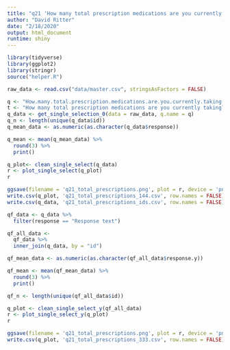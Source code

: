```yaml
---
title: "q21 'How many total prescription medications are you currently taking? (Please insert number)'"
author: "David Ritter"
date: "2/18/2020"
output: html_document
runtime: shiny
---
```


```r
library(tidyverse)
library(ggplot2)
library(stringr)
source("helper.R")
```

```r
raw_data <- read.csv("data/master.csv", stringsAsFactors = FALSE)
```

```r
q <- "How.many.total.prescription.medications.are.you.currently.taking...Please.insert.number."
t <- "How many total prescription medications are you currently taking? (Please insert number)"
q_data <- get_single_selection_0(data = raw_data, q.name = q)
q_n <- length(unique(q_data$id))
q_mean_data <- as.numeric(as.character(q_data$response))

q_mean <- mean(q_mean_data) %>%
  round(3) %>%
  print()
```

```r
q_plot<- clean_single_select(q_data)
r <- plot_single_select(q_plot)
r
```

```r
ggsave(filename = 'q21_total_prescriptions.png', plot = r, device = 'png')
write.csv(q_plot, 'q21_total_prescriptions_144.csv', row.names = FALSE)
write.csv(q_data, 'q21_total_prescriptions_ids.csv', row.names = FALSE)
```

```r
qf_data <- q_data %>%
  filter(response == "Response text")
```

```r
qf_all_data <- 
  qf_data %>%
  inner_join(q_data, by = "id")

qf_mean_data <- as.numeric(as.character(qf_all_data$response.y))

qf_mean <- mean(qf_mean_data) %>%
  round(3) %>%
  print()

qf_n <- length(unique(qf_all_data$id))
```

```r
q_plot <- clean_single_select_y(qf_all_data)
r <- plot_single_select_y(q_plot)
r
```

```r
ggsave(filename = 'q21_total_prescriptions.png', plot = r, device = 'png')
write.csv(q_plot, 'q21_total_prescriptions_333.csv', row.names = FALSE)
```
